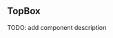 


<Meta title="Components/TopBox" />

## TopBox

TODO: add component description

<Canvas>
  <Story
      name="Default"
      parameters={{
          // Configuration for design plugin, which allows to display linked Figma frame
          design: config({
              type: "figma",
              // replace this url with your own design file to link:
              url: "https://www.figma.com/file/KnHAhqIZXLy9EcZ0DrRYvY/Workshop-design-file-PY-Jey-Aurore?node-id=113%3A3213",
          }),
      }}
  >
    <TopBox/>
  </Story>
</Canvas>
